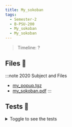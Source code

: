 ```yaml
---
title: My_sokoban
tags:
  - Semester-2
  - B-PSU-200
  - My_sokoban
  - My_sokoban
---
```

> Timeline: ?


## Files 📂

:::note 2020 Subject and Files
- [my_popup.tgz](https://github.com/Studio-17/Epitech-Subjects/raw/main/Semester-2/B-PSU-200/My_sokoban/My_sokoban/my_popup.tgz)
- [my_sokoban.pdf](https://github.com/Studio-17/Epitech-Subjects/raw/main/Semester-2/B-PSU-200/My_sokoban/My_sokoban/my_sokoban.pdf)
:::

## Tests 🤖
<details>
  <summary>Toggle to see the tests</summary>
  <div>
Yo
  </div>
</details>


